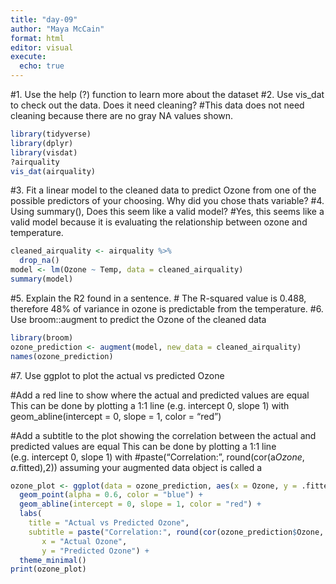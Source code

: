 ```yaml
---
title: "day-09"
author: "Maya McCain"
format: html
editor: visual
execute: 
  echo: true
---
```

#1. Use the help (?) function to learn more about the dataset
#2. Use vis_dat to check out the data. Does it need cleaning?
#This data does not need cleaning because there are no gray NA values shown. 
```r
library(tidyverse)
library(dplyr)
library(visdat)
?airquality
vis_dat(airquality)
```

#3. Fit a linear model to the cleaned data to predict Ozone from one of the possible predictors of your choosing. Why did you chose thats variable?
#4. Using summary(), Does this seem like a valid model?
#Yes, this seems like a valid model because it is evaluating the relationship between ozone and temperature. 
```r
cleaned_airquality <- airquality %>% 
  drop_na()
model <- lm(Ozone ~ Temp, data = cleaned_airquality)
summary(model)
```

#5. Explain the R2 found in a sentence.
# The R-squared value is 0.488, therefore 48% of variance in ozone is predictable from the temperature. 
#6. Use broom::augment to predict the Ozone of the cleaned data
```r
library(broom)
ozone_prediction <- augment(model, new_data = cleaned_airquality)
names(ozone_prediction)
```

#7. Use ggplot to plot the actual vs predicted Ozone

#Add a red line to show where the actual and predicted values are equal This can be done by plotting a 1:1 line (e.g. intercept 0, slope 1) with geom_abline(intercept = 0, slope = 1, color = "red")

#Add a subtitle to the plot showing the correlation between the actual and predicted values are equal This can be done by plotting a 1:1 line (e.g. intercept 0, slope 1) with
#paste("Correlation:", round(cor(a$Ozone, a$.fitted),2)) assuming your augmented data object is called a
```r
ozone_plot <- ggplot(data = ozone_prediction, aes(x = Ozone, y = .fitted)) +
  geom_point(alpha = 0.6, color = "blue") +
  geom_abline(intercept = 0, slope = 1, color = "red") +
  labs(
    title = "Actual vs Predicted Ozone",
    subtitle = paste("Correlation:", round(cor(ozone_prediction$Ozone, ozone_prediction$.fitted),2)),
       x = "Actual Ozone",
       y = "Predicted Ozone") +
  theme_minimal()
print(ozone_plot)
```

